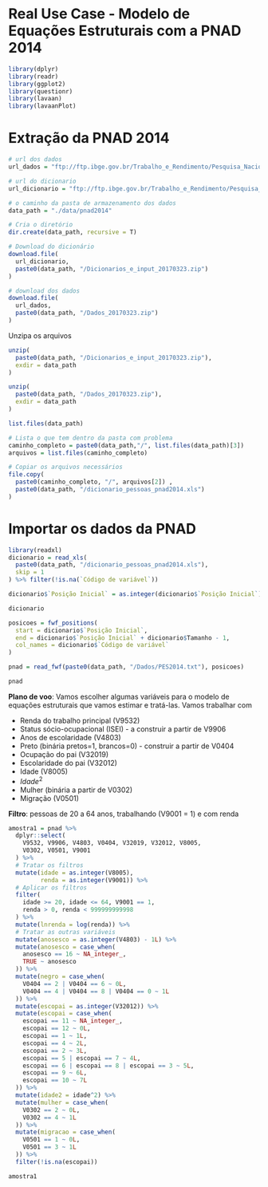 # Real Use Case - Modelo de Equações Estruturais com a PNAD 2014

```r
library(dplyr)
library(readr)
library(ggplot2)
library(questionr)
library(lavaan)
library(lavaanPlot)
```

# Extração da PNAD 2014

```r
# url dos dados
url_dados = "ftp://ftp.ibge.gov.br/Trabalho_e_Rendimento/Pesquisa_Nacional_por_Amostra_de_Domicilios_anual/microdados/2014/Dados_20170323.zip"

# url do dicionario
url_dicionario = "ftp://ftp.ibge.gov.br/Trabalho_e_Rendimento/Pesquisa_Nacional_por_Amostra_de_Domicilios_anual/microdados/2014/Dicionarios_e_input_20170323.zip"

# o caminho da pasta de armazenamento dos dados
data_path = "./data/pnad2014"

# Cria o diretório
dir.create(data_path, recursive = T)

# Download do dicionário
download.file(
  url_dicionario,
  paste0(data_path, "/Dicionarios_e_input_20170323.zip")
)

# download dos dados
download.file(
  url_dados,
  paste0(data_path, "/Dados_20170323.zip")
)
```

Unzipa os arquivos

```r
unzip(
  paste0(data_path, "/Dicionarios_e_input_20170323.zip"),
  exdir = data_path
)

unzip(
  paste0(data_path, "/Dados_20170323.zip"),
  exdir = data_path
)
```

```r
list.files(data_path)
```

```r
# Lista o que tem dentro da pasta com problema
caminho_completo = paste0(data_path,"/", list.files(data_path)[3])
arquivos = list.files(caminho_completo)

# Copiar os arquivos necessários
file.copy(
  paste0(caminho_completo, "/", arquivos[2]) ,
  paste0(data_path, "/dicionario_pessoas_pnad2014.xls")
)
```

# Importar os dados da PNAD

```r
library(readxl)
dicionario = read_xls(
  paste0(data_path, "/dicionario_pessoas_pnad2014.xls"),
  skip = 1
) %>% filter(!is.na(`Código de variável`))

dicionario$`Posição Inicial` = as.integer(dicionario$`Posição Inicial`)

dicionario
```

```r
posicoes = fwf_positions(
  start = dicionario$`Posição Inicial`,
  end = dicionario$`Posição Inicial` + dicionario$Tamanho - 1,
  col_names = dicionario$`Código de variável`
)

pnad = read_fwf(paste0(data_path, "/Dados/PES2014.txt"), posicoes)
```

```r
pnad
```

**Plano de voo**: Vamos escolher algumas variáveis para o modelo de equações estruturais que vamos estimar e tratá-las. Vamos trabalhar com

-   Renda do trabalho principal (V9532)
-   Status sócio-ocupacional (ISEI) - a construir a partir de V9906
-   Anos de escolaridade (V4803)
-   Preto (binária pretos=1, brancos=0) - construir a partir de V0404
-   Ocupação do pai (V32019)
-   Escolaridade do pai (V32012)
-   Idade (V8005)
-   $Idade^2$
-   Mulher (binária a partir de V0302)
-   Migração (V0501)

**Filtro**: pessoas de 20 a 64 anos, trabalhando (V9001 = 1) e com renda

```r
amostra1 = pnad %>% 
  dplyr::select(
    V9532, V9906, V4803, V0404, V32019, V32012, V8005, 
    V0302, V0501, V9001
  ) %>% 
  # Tratar os filtros
  mutate(idade = as.integer(V8005), 
         renda = as.integer(V9001)) %>% 
  # Aplicar os filtros
  filter(
    idade >= 20, idade <= 64, V9001 == 1,
    renda > 0, renda < 999999999998
  ) %>% 
  mutate(lnrenda = log(renda)) %>% 
  # Tratar as outras variáveis
  mutate(anosesco = as.integer(V4803) - 1L) %>% 
  mutate(anosesco = case_when(
    anosesco == 16 ~ NA_integer_,
    TRUE ~ anosesco
  )) %>% 
  mutate(negro = case_when(
    V0404 == 2 | V0404 == 6 ~ 0L,
    V0404 == 4 | V0404 == 8 | V0404 == 0 ~ 1L
  )) %>% 
  mutate(escopai = as.integer(V32012)) %>% 
  mutate(escopai = case_when(
    escopai == 11 ~ NA_integer_,
    escopai == 12 ~ 0L,
    escopai == 1 ~ 1L,
    escopai == 4 ~ 2L,
    escopai == 2 ~ 3L,
    escopai == 5 | escopai == 7 ~ 4L,
    escopai == 6 | escopai == 8 | escopai == 3 ~ 5L,
    escopai == 9 ~ 6L,
    escopai == 10 ~ 7L
  )) %>% 
  mutate(idade2 = idade^2) %>% 
  mutate(mulher = case_when(
    V0302 == 2 ~ 0L,
    V0302 == 4 ~ 1L
  )) %>% 
  mutate(migracao = case_when(
    V0501 == 1 ~ 0L,
    V0501 == 3 ~ 1L
  )) %>% 
  filter(!is.na(escopai))

amostra1
```
